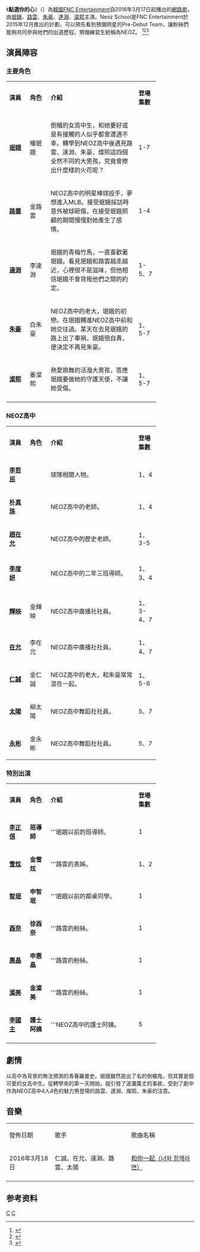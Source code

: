{{Infobox Television
| show_name            = 點選你的心
| original_name        = {{lang|ko|클릭 유어 하트}}
| image                = [[File:Click_Your_Heart.jpg|250px]]
| caption              = 
| show_name_2          =
| genre                = 
| format               = 
| creator              = 
| developer            = 
| starring             = [[珉娥|珉娥]]、[[金錫宇|路雲]]、[[朱豪|朱豪]]、[[達淵|達淵]]、[[姜燦熙|澯熙]]<!--依官方排序為主，請勿任意更動-->
| country              = {{ROK}}
| language             = [[韓語|韓語]]
| num_episodes         = 7
| runtime              = 約15分鐘
| company              = [[FNC_Entertainment|FNC Entertainment]]
| 製作年份              = 2016
| first_run            = {{ROK}}
| first_aired          = {{Start date|2016|3|17}}
| last_aired           = {{end date|2016|3|31}}
}}
《'''點選你的心'''》（{{lang-ko| 클릭 유어 하트}}）為[[韓國|韓國]][[FNC_Entertainment|FNC Entertainment]]自2016年3月17日起播出的[[網路劇|網路劇]]，由[[珉娥|珉娥]]、[[路雲|路雲]]、[[朱豪|朱豪]]、[[達淵|達淵]]、[[姜燦熙|澯熙]]主演。Neoz School是FNC Entertainment於2015年12月推出的計劃，可以預先看到預備明星的Pre-Debut Team，讓粉絲們能夠共同參與他們的出道歷程。預備練習生統稱為NEOZ。
<ref>{{Cite web |url=http://korea.yule.sohu.com/20160324/n441851666.shtml |title=FNC自制网剧《Click Your Heart》引全球关注 |accessdate=2016-04-24 |archive-date=2017-04-05 |archive-url=https://web.archive.org/web/20170405225841/http://korea.yule.sohu.com/20160324/n441851666.shtml |dead-url=no }}</ref><ref>{{Cite web |url=http://jiangsu.china.com.cn/html/ent/hot/4857031_1.html |title=《Click Your Heart》今日开播 AOA珉娥变身可爱女生 |access-date=2016-04-24 |archive-url=https://web.archive.org/web/20170405223624/http://jiangsu.china.com.cn/html/ent/hot/4857031_1.html |archive-date=2017-04-05 |dead-url=yes }}</ref><ref>{{Cite web |url=http://www.zj.xinhuanet.com/yltd/2016-03/21/c_1118396333.htm |title=《Click Your Heart》达渊灿熙心动剧照公开 |access-date=2016-04-24 |archive-url=https://web.archive.org/web/20160531065048/http://www.zj.xinhuanet.com/yltd/2016-03/21/c_1118396333.htm |archive-date=2016-05-31 |dead-url=yes }}</ref>

== 演員陣容 ==
=== 主要角色 ===
{| class="wikitable" width="80%" style="text-align:center"
|- style="background:lightskyblue; color:black" align=center
| width="12%" | '''演員''' 
| width="12%" | '''角色'''
| '''介紹''' 
| width="12%" | '''登場集數'''
|-
| '''[[珉娥|珉娥]]''' || 權珉娥 ||align=left|倒楣的女高中生，和她要好或是有接觸的人似乎都會遭遇不幸。轉學到NEOZ高中後遇見路雲、達淵、朱豪、燦熙這四個全然不同的大男孩，究竟會擦出什麼樣的火花呢？||1-7
|-
| '''[[金錫佑|路雲]]''' || 金路雲 ||align=left|NEOZ高中的明星棒球投手，夢想進入MLB。接受珉娥採訪時意外被球砸傷，在接受珉娥照顧的期間慢慢對她產生了感情。||1-4
|-
| '''[[達淵|達淵]]''' || 李達淵||align=left|珉娥的青梅竹馬，一直喜歡著珉娥。看見珉娥和路雲越走越近，心裡很不是滋味，但他相信珉娥不會背叛他們之間的約定。||1-5、7
|-
| '''[[朱豪|朱豪]]''' ||白朱豪 ||align=left|NEOZ高中的老大，珉娥的初戀。在珉娥轉進NEOZ高中前和她交往過。某天在去見珉娥的路上出了車禍，珉娥很自責，便決定不再見朱豪。||1、5-7
|-
| '''[[姜燦熙|澯熙]]''' || 姜澯熙 ||align=left|熱愛跳舞的活潑大男孩，答應珉娥要做她的守護天使，不讓她受傷。||1、5-7
|-
|}

=== NEOZ高中 ===
{| class="wikitable" width="80%" style="text-align:center"
|- style="background:lightskyblue; color:black" align=center
| width="12%" | '''演員''' 
| width="12%" | '''角色'''
| '''介紹''' 
| width="12%" | '''登場集數'''
|-
|[[李哲民_(演員)|'''李哲民''']]||||align=left|球隊相關人物。
|1、4
|-
| '''[[朴真珠|朴真珠]]'''  ||||align=left|NEOZ高中的老師。||1、4
|-
| '''[[趙在允|趙在允]]''' ||  ||align=left|NEOZ高中的歷史老師。||1、3-5
|-
|-
| '''[[李度妍|李度妍]]''' || ||align=left|NEOZ高中的二年三班導師。||1、3、4
|-
|-
| '''[[金泳均|輝映]]''' || 金輝映 ||align=left|NEOZ高中廣播社社員。 ||1、3-4、7
|-
| '''[[在允|在允]]''' || 李在允 ||align=left|NEOZ高中廣播社社員。||1、4、7
|-
| '''[[金仁性|仁誠]]''' || 金仁誠 ||align=left|NEOZ高中的老大，和朱豪常常混在一起。||1、5-6
|-
| '''[[柳太陽|太陽]]''' || 柳太陽||align=left|NEOZ高中舞蹈社社員。||5、7
|-
| '''[[金永彬|永彬]]''' || 金永彬|| align="left" |NEOZ高中舞蹈社社員。||5、7
|}

=== 特別出演 ===
{| class="wikitable" width="80%" style="text-align:center"
|- style="background:lightskyblue; color:black" align=center
| width="12%" | '''演員''' 
| width="12%" | '''角色'''
| '''介紹''' 
| width="12%" | '''登場集數'''
|-
| '''[[李正信|李正信]]''' || '''班導師''' ||align=left|'''珉娥以前的班導師。||1
|-
| '''[[雪炫|雪炫]]''' || '''金雪炫''' ||align=left|'''路雲的表姊。||1、2
|-
| '''[[智珉|智珉]]''' || '''申智珉''' ||align=left|'''珉娥以前的鄰桌同學。||1
|-
| '''[[酉奈|酉奈]]''' || '''徐酉奈''' ||align=left|'''路雲的粉絲。||1
|-
| '''[[惠晶|惠晶]]''' || '''申惠晶''' ||align=left|'''路雲的粉絲。||1
|-
| '''[[澯美|澯美]]''' || '''金澯美''' ||align=left|'''路雲的粉絲。||1
|-
| '''[[李國主|李國主]]''' || '''護士阿姨''' ||align=left|'''NEOZ高中的護士阿姨。||5
|-
|}

==劇情==
以高中為背景的無法預測的青春羅曼史。珉娥雖然是出了名的倒楣鬼，但其實是個可愛的女高中生。從轉學來的第一天開始，就引發了波瀾萬丈的事故，受到了劇中作為NEOZ高中4人4色的魅力男登場的路雲、達淵、燦熙、朱豪的注意。
== 音樂 ==
{| class="wikitable" style="text-align:center; font-size: 15px;"
|-style="background:#E0E0E0; color:black; font-weight:bold"
|發佈日期||歌手||歌曲名稱
|- bgcolor="#F0F8FF" 
| 2016年3月18日 ||仁誠、在允、達淵、路雲、太陽||[https://www.youtube.com/watch?v=7j8ocglOJfo 和你一起（너와 함께라면）]{{Wayback|url=https://www.youtube.com/watch?v=7j8ocglOJfo |date=20170309083242 }} 
|- 
|}

==参考资料==
{{reflist}}

{{FNC娛樂}}

[[Category:2016年韩国网络剧|C]]
[[Category:偶像題材電視劇|C]]